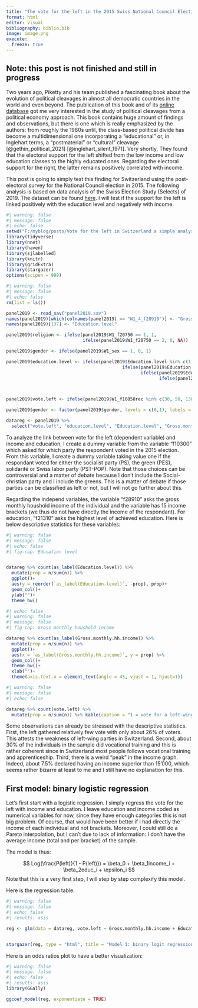 ```yaml
---
title: "The vote for the left in the 2015 Swiss National Council Election: a short analysis"
format: html
editor: visual
bibliography: biblio.bib
image: image.png
execute: 
  freeze: true
---
```


## Note: this post is not finished and still in progress

Two years ago, Piketty and his team published a fascinating book about the evolution of political cleavages in almost all democratic countries in the world and even beyond. The publication of this book and of its [online database](https://wpid.world/resources/) got me very interested in the study of political cleavages from a political economy approach. This book contains huge amount of findings and observations, but there is one which is really emphasized by the authors: from roughly the 1980s until, the class-based political divide has become a multidimensional one incorporating a "educational" or, in Inglehart terms, a "postmaterial" or "cultural" cleavage [@gethin_political_2021] [@inglehart_silent_1971]. Very shortly, They found that the electoral support for the left shifted from the low income and low education classes to the highly educated ones. Regarding the electoral support for the right, the latter remains positively correlated with income.

This post is going to simply test this finding for Switzerland using the post-electoral survey for the National Council election in 2015. The following analysis is based on data analysis of the Swiss Election Study (Selects) of 2019. The dataset can be found [here](https://www.swissubase.ch/en/catalogue/studies/13846/18585/overview). I will test if the support for the left is linked positively with the education level and negatively with income.

```r
#| warning: false
#| message: false
#| echo: false
setwd("F:/myblog/posts/Vote for the left in Switzerland a simple analysis")
library(tidyverse)
library(nnet)
library(haven)
library(sjlabelled)
library(knitr)
library(gridExtra)
library(stargazer)
options(scipen = 999)
```

```r
#| warning: false
#| message: false
#| echo: false
rm(list = ls())

panel2019 <- read_sav("panel2019.sav")
names(panel2019)[which(colnames(panel2019) == "W1_4_f28910")] <- "Gross.monthly.hh.income"
names(panel2019)[137] <- "Education.level"

panel2019$religion <- ifelse(panel2019$W1_f20750 == 1, 1,
                             ifelse(panel2019$W1_f20750 == 2, 0, NA))

panel2019$gender <- ifelse(panel2019$W1_sex == 1, 0, 1)

panel2019$education.level <- ifelse(panel2019$Education.level %in% c(1, 2, 3, 48), 1,
                                            ifelse(panel2019$Education.level %in% c(4, 5, 6, 7), 2,
                                                   ifelse(panel2019$Education.level %in% c(9:11), 3,
                                                          ifelse(panel2019$Education.level %in% c(12, 13), 4, NA))))



panel2019$vote.left <- ifelse(panel2019$W1_f10850rec %in% c(30, 50, 130, 140), 1, 0)

panel2019$gender <- factor(panel2019$gender, levels = c(0,1), labels = c("Male", "Female"))

datareg <- panel2019 %>% 
  select("vote.left", "education.level", "Education.level", "Gross.monthly.hh.income", "religion", "gender" )
```

To analyze the link between vote for the left (dependent variable) and income and education, I create a dummy variable from the variable "f10300" which asked for which party the respondent voted in the 2015 election. From this variable, I create a dummy variable taking value one if the respondant voted for either the socialist party (PS), the green (PES), solidarité or Swiss labor party (PST-POP). Note that those choices can be controversial and a matter of debate because I don't include the Social-christian party and I include the greens. This is a matter of debate if those parties can be classified as left or not, but I will not go further about this.

Regarding the independ variables, the variable "f28910" asks the gross monthly houshold income of the individual and the variable has 15 income brackets (we thus do not have directly the income of the respondant). For education, "f21310" asks the highest level of achieved education. Here is below descriptive statistics for these variables:

```r
#| warning: false
#| message: false
#| echo: false
#| fig-cap: Education level


datareg %>% count(as_label(Education.level)) %>% 
  mutate(prop = n/sum(n)) %>% 
  ggplot()+
  aes(y = reorder(`as_label(Education.level)`, -prop), prop)+
  geom_col()+
  ylab("")+
  theme_bw()

```

```r
#| echo: false
#| warning: false
#| message: false
#| fig-cap: Gross monthly houshold income

datareg %>% count(as_label(Gross.monthly.hh.income)) %>% 
  mutate(prop = n/sum(n)) %>% 
  ggplot()+
  aes(x = `as_label(Gross.monthly.hh.income)`, y = prop) %>% 
  geom_col()+
  theme_bw()+
  xlab("")+
  theme(axis.text.x = element_text(angle = 45, vjust = 1, hjust=1))


```


```r
#| warning: false
#| message: false
#| echo: false

datareg %>% count(vote.left) %>% 
  mutate(prop = n/sum(n)) %>% kable(caption = "1 = vote for a left-wing party")
```

Some observations can already be stressed with the descriptive statistics. First, the left gathered relatively few vote with only about 26% of voters. This attests the weakness of left-wing parties in Switzerland. Second, about 30% of the individuals in the sample did vocational training and this is rather coherent since in Switzerland most people follows vocational training and apprenticeship. Third, there is a weird "peak" in the income graph. Indeed, about 7.5% declared having an income superior than 15'000, which seems rather bizarre at least to me and I still have no explanation for this.

## First model: binary logistic regression

Let's first start with a logistic regression. I simply regress the vote for the left with income and education. I leave education and income coded as numerical variables for now, since they have enough categories this is not big problem. Of course, that would have been better if I had directly the income of each individual and not brackets. Moreover, I could still do a Pareto interpolation, but I can't due to lack of information: I don't have the average income (total and per bracket) of the sample.

The model is thus:

$$
Log(\frac{P(left)}{1 - P(left)}) = \beta_0 + \beta_1income_i + \beta_2educ_i + \epsilon_i
$$
Note that this is a very first step, I will step by step complexify this model.

Here is the regression table:
```r
#| warning: false
#| message: false
#| echo: false
#| results: asis

reg <- glm(data = datareg, vote.left ~ Gross.monthly.hh.income + Education.level, family = "binomial")


stargazer(reg, type = "html", title = "Model 1: binary logit regression (odd ratios)", apply.coef = exp)

```

Here is an odds ratios plot to have a better visualization:

```r
#| warning: false
#| message: false
#| echo: false
#| results: asis
library(GGally)

ggcoef_model(reg, exponentiate = TRUE)

```


















